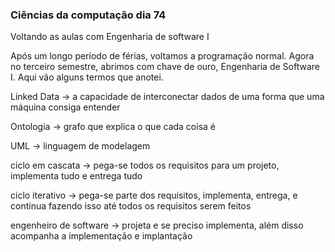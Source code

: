 




### Ciências da computação dia 74

Voltando as aulas com Engenharia de software I

Após um longo período de férias, voltamos a programação normal. Agora no
terceiro semestre, abrimos com chave de ouro, Engenharia de Software I.
Aqui vão alguns termos que anotei.








Linked Data → a capacidade de interconectar dados de uma forma que uma
máquina consiga entender

Ontologia → grafo que explica o que cada coisa é

UML → linguagem de modelagem

ciclo em cascata → pega-se todos os requisitos para um projeto,
implementa tudo e entrega tudo

ciclo iterativo → pega-se parte dos requisitos, implementa, entrega, e
continua fazendo isso até todos os requisitos serem feitos

engenheiro de software → projeta e se preciso implementa, além disso
acompanha a implementação e implantação


